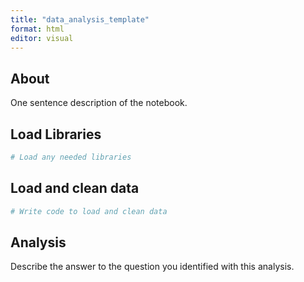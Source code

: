 ```yaml
---
title: "data_analysis_template"
format: html
editor: visual
---
```


## About

One sentence description of the notebook.

## Load Libraries

```r

# Load any needed libraries

```

## Load and clean data

```r
# Write code to load and clean data

```

## Analysis

Describe the answer to the question you identified with this analysis.
